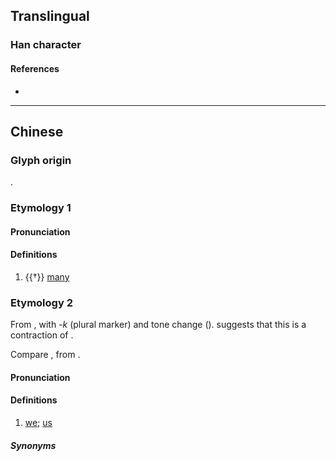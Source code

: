 {{character info/new}}
==Translingual==

===Han character===
{{Han char|rn=9|rad=人|as=09|sn=11|four=|canj=ORRS|ids=⿰亻咢}}

====References====
* {{Han ref|kx=0110.220|dkj=00854|dj=0236.060|hdz=10191.060|uh=5054|ud=20564}}

----

==Chinese==
{{zh-forms}}

===Glyph origin===
{{Han etym}}
{{Han compound|人|alt1=亻|咢|ls=psc|c1=s|c2=p|t1=man; person}}.

===Etymology 1===

====Pronunciation====
{{zh-pron
|m=è
|c=ngok6
|mc=y
|oc=y
|cat=a
}}

====Definitions====
{{zh-hanzi}}

# {{†}} [[many]]

===Etymology 2===
From {{zh-l|*我|I; me}}, with -''k'' (plural marker) and tone change ({{zh-ref|Gan, 1997}}). {{zh-ref|Zhang (1997)}} suggests that this is a contraction of {{lang|zh|我個}}.

Compare {{zh-l|㑢|they}}, from {{zh-l|*佢|he; she; it}}.

====Pronunciation====
{{zh-pron
|cat=c:pron
}}
{{rfp|lang=yue}}

====Definitions====
{{zh-hanzi}}

# {{lb|zh|dialectal Cantonese}} [[we]]; [[us]]

=====Synonyms=====
{{zh-dial|我們}}